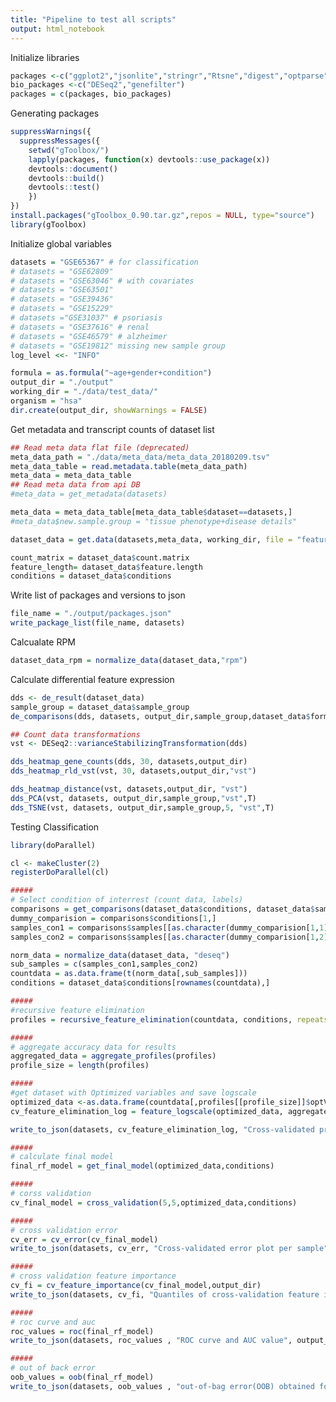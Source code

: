 ```yaml
---
title: "Pipeline to test all scripts"
output: html_notebook
---
```


Initialize libraries 
```r
packages <-c("ggplot2","jsonlite","stringr","Rtsne","digest","optparse","usdm", "caret", "e1071","httr","dplyr", "ranger", "randomForest","testthat","ROCR")
bio_packages <-c("DESeq2","genefilter")
packages = c(packages, bio_packages)
```


Generating packages
```r

suppressWarnings({
  suppressMessages({
    setwd("gToolbox/")
    lapply(packages, function(x) devtools::use_package(x))
    devtools::document()
    devtools::build()  
    devtools::test()
    })
})
install.packages("gToolbox_0.90.tar.gz",repos = NULL, type="source")
library(gToolbox)
```


Initialize global variables
```r

datasets = "GSE65367" # for classification
# datasets = "GSE62809"
# datasets = "GSE63046" # with covariates
# datasets = "GSE63501"
# datasets = "GSE39436"
# datasets = "GSE15229"
# datasets ="GSE31037" # psoriasis
# datasets = "GSE37616" # renal
# datasets = "GSE46579" # alzheimer 
# datasets = "GSE19812" missing new sample group
log_level <<- "INFO"

formula = as.formula("~age+gender+condition")
output_dir = "./output"
working_dir = "./data/test_data/"
organism = "hsa"
dir.create(output_dir, showWarnings = FALSE)

```

Get metadata and transcript counts of dataset list
```r

## Read meta data flat file (deprecated)
meta_data_path = "./data/meta_data/meta_data_20180209.tsv"
meta_data_table = read.metadata.table(meta_data_path)
meta_data = meta_data_table
## Read meta data from api DB
#meta_data = get_metadata(datasets)

meta_data = meta_data_table[meta_data_table$dataset==datasets,]
#meta_data$new.sample.group = "tissue phenotype+disease details"

dataset_data = get.data(datasets,meta_data, working_dir, file = "featureCounts.tsv", formula=formula)

count_matrix = dataset_data$count.matrix
feature_length= dataset_data$feature.length
conditions = dataset_data$conditions

```

Write list of packages and versions to json
```r
file_name = "./output/packages.json"
write_package_list(file_name, datasets)
```


Calcualate RPM
```r
dataset_data_rpm = normalize_data(dataset_data,"rpm")
```

Calculate differential feature expression
```r

dds <- de_result(dataset_data)
sample_group = dataset_data$sample_group
de_comparisons(dds, datasets, output_dir,sample_group,dataset_data$formula, overwrite=F, shrink=T)

## Count data transformations 
vst <- DESeq2::varianceStabilizingTransformation(dds)

dds_heatmap_gene_counts(dds, 30, datasets,output_dir)
dds_heatmap_rld_vst(vst, 30, datasets,output_dir,"vst")

dds_heatmap_distance(vst, datasets,output_dir, "vst")
dds_PCA(vst, datasets, output_dir,sample_group,"vst",T)
dds_TSNE(vst, datasets, output_dir,sample_group,5, "vst",T)

```


Testing Classification
```r
library(doParallel)

cl <- makeCluster(2)
registerDoParallel(cl)

#####
# Select condition of interrest (count data, labels)
comparisons = get_comparisons(dataset_data$conditions, dataset_data$sample_group)
dummy_comparision = comparisons$conditions[1,]
samples_con1 = comparisons$samples[[as.character(dummy_comparision[1,1])]]
samples_con2 = comparisons$samples[[as.character(dummy_comparision[1,2])]]

norm_data = normalize_data(dataset_data, "deseq")
sub_samples = c(samples_con1,samples_con2)
countdata = as.data.frame(t(norm_data[,sub_samples]))
conditions = dataset_data$conditions[rownames(countdata),]

#####  
#recursive feature elimination
profiles = recursive_feature_elimination(countdata, conditions, repeats = 2, number = 5)

#####
# aggregate accuracy data for results
aggregated_data = aggregate_profiles(profiles)
profile_size = length(profiles)

##### 
#get dataset with Optimized variables and save logscale
optimized_data <-as.data.frame(countdata[,profiles[[profile_size]]$optVariables])
cv_feature_elimination_log = feature_logscale(optimized_data, aggregated_data, profiles[[profile_size]])

write_to_json(datasets, cv_feature_elimination_log, "Cross-validated prediction error of random forest models trained by incrementally adding features according to their gini ranking.", output_dir, "feature_selection")

#####
# calculate final model
final_rf_model = get_final_model(optimized_data,conditions)

#####
# corss validation
cv_final_model = cross_validation(5,5,optimized_data,conditions)

#####
# cross validation error
cv_err = cv_error(cv_final_model)
write_to_json(datasets, cv_err, "Cross-validated error plot per sample", output_dir, "cv_error")

#####
# cross validation feature importance
cv_fi = cv_feature_importance(cv_final_model,output_dir)
write_to_json(datasets, cv_fi, "Quantiles of cross-validation feature importance", output_dir, "cv_feature_importance")

#####
# roc curve and auc
roc_values = roc(final_rf_model)
write_to_json(datasets, roc_values , "ROC curve and AUC value", output_dir, "roc")

#####
# out of back error
oob_values = oob(final_rf_model)
write_to_json(datasets, oob_values , "out-of-bag error(OOB) obtained for each independent tree that forms the forest", output_dir, "oob")

```
